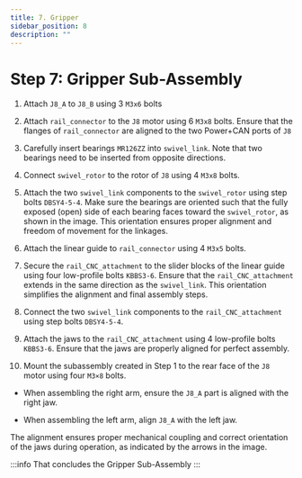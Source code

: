 ```yaml
---
title: 7. Gripper
sidebar_position: 8
description: ""
---
```



# Step 7: Gripper Sub-Assembly

1. Attach `J8_A` to `J8_B` using 3 `M3x6` bolts
<AssemblyGuideImage src="gripper/step1.png" alt="step1" width="30%" />

2. Attach `rail_connector` to the `J8` motor using 6 `M3x8` bolts. Ensure that the flanges of `rail_connector` are aligned to the two Power+CAN ports of `J8`
<AssemblyGuideImage src="gripper/step2.png" alt="step2" width="50%" />

3. Carefully insert bearings `MR126ZZ` into `swivel_link`. Note that two bearings need to be inserted from opposite directions.
<AssemblyGuideImage src="gripper/step3.png" alt="step3" width="30%" />

4. Connect `swivel_rotor` to the rotor of `J8` using 4 `M3x8` bolts.
<AssemblyGuideImage src="gripper/step4.png" alt="step4" width="60%" />

5. Attach the two `swivel_link` components to the `swivel_rotor` using step bolts `DBSY4-5-4`. Make sure the bearings are oriented such that the fully exposed (open) side of each bearing faces toward the `swivel_rotor`, as shown in the image. This orientation ensures proper alignment and freedom of movement for the linkages.
<AssemblyGuideImage src="gripper/step5.png" alt="step5" width="60%" />

6. Attach the linear guide to `rail_connector` using 4 `M3x5` bolts.
<AssemblyGuideImage src="gripper/step6.png" alt="step6" width="60%" />

7. Secure the `rail_CNC_attachment` to the slider blocks of the linear guide using four low-profile bolts `KBBS3-6`. Ensure that the `rail_CNC_attachment` extends in the same direction as the `swivel_link`. This orientation simplifies the alignment and final assembly steps.
<AssemblyGuideImage src="gripper/step7.png" alt="step7" width="60%" />

8. Connect the two `swivel_link` components to the `rail_CNC_attachment` using step bolts `DBSY4-5-4`.
<AssemblyGuideImage src="gripper/step8.png" alt="step8" width="60%" />

9. Attach the jaws to the `rail_CNC_attachment` using 4 low-profile bolts `KBBS3-6`. Ensure that the jaws are properly aligned for perfect assembly.
<AssemblyGuideImage src="gripper/step9.png" alt="step9" width="60%" />

10. Mount the subassembly created in Step 1 to the rear face of the `J8` motor using four `M3×8` bolts.

- When assembling the right arm, ensure the `J8_A` part is aligned with the right jaw.

- When assembling the left arm, align `J8_A` with the left jaw.

The alignment ensures proper mechanical coupling and correct orientation of the jaws during operation, as indicated by the arrows in the image.
<AssemblyGuideImage src="gripper/step10.png" alt="step10" width="80%" />

:::info
That concludes the Gripper Sub-Assembly
<AssemblyGuideImage src="gripper/conclusion.png" alt="conclusion" width="80%" />
:::
